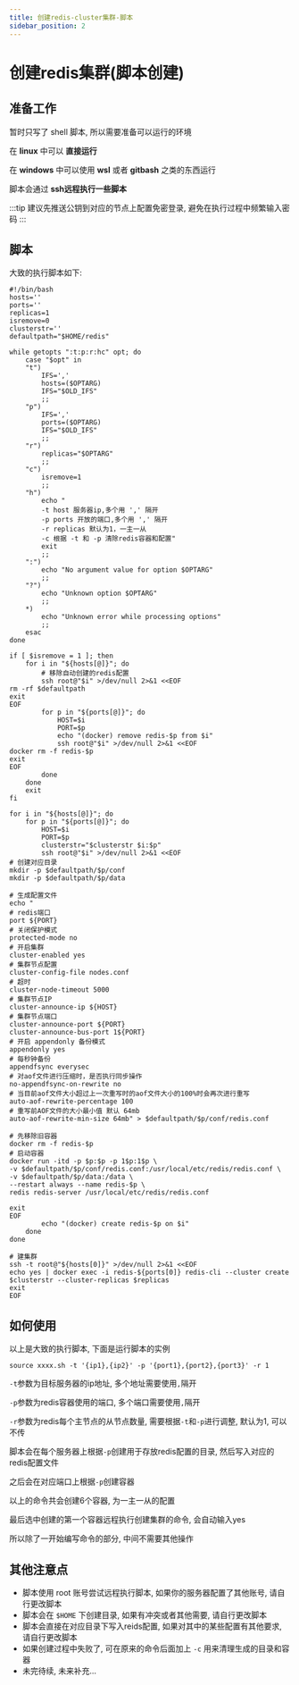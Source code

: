 ```yaml
---
title: 创建redis-cluster集群-脚本
sidebar_position: 2
---
```


# 创建redis集群(脚本创建)

## 准备工作

暂时只写了 shell 脚本, 所以需要准备可以运行的环境

在 **linux** 中可以 **直接运行**

在 **windows** 中可以使用 **wsl** 或者 **gitbash** 之类的东西运行

脚本会通过 **ssh远程执行一些脚本**

:::tip
建议先推送公钥到对应的节点上配置免密登录, 避免在执行过程中频繁输入密码
:::

## 脚本

大致的执行脚本如下:

```shell
#!/bin/bash
hosts=''
ports=''
replicas=1
isremove=0
clusterstr=''
defaultpath="$HOME/redis"

while getopts ":t:p:r:hc" opt; do
    case "$opt" in
    "t")
        IFS=','
        hosts=($OPTARG)
        IFS="$OLD_IFS"
        ;;
    "p")
        IFS=','
        ports=($OPTARG)
        IFS="$OLD_IFS"
        ;;
    "r")
        replicas="$OPTARG"
        ;;
    "c")
        isremove=1
        ;;
    "h")
        echo "
        -t host 服务器ip,多个用 ',' 隔开
        -p ports 开放的端口,多个用 ',' 隔开
        -r replicas 默认为1，一主一从
        -c 根据 -t 和 -p 清除redis容器和配置"
        exit
        ;;
    ":")
        echo "No argument value for option $OPTARG"
        ;;
    "?")
        echo "Unknown option $OPTARG"
        ;;
    *)
        echo "Unknown error while processing options"
        ;;
    esac
done

if [ $isremove = 1 ]; then
    for i in "${hosts[@]}"; do
        # 移除自动创建的redis配置
        ssh root@"$i" >/dev/null 2>&1 <<EOF
rm -rf $defaultpath
exit
EOF
        for p in "${ports[@]}"; do
            HOST=$i
            PORT=$p
            echo "(docker) remove redis-$p from $i"
            ssh root@"$i" >/dev/null 2>&1 <<EOF
docker rm -f redis-$p
exit
EOF
        done
    done
    exit
fi

for i in "${hosts[@]}"; do
    for p in "${ports[@]}"; do
        HOST=$i
        PORT=$p
        clusterstr="$clusterstr $i:$p"
        ssh root@"$i" >/dev/null 2>&1 <<EOF
# 创建对应目录
mkdir -p $defaultpath/$p/conf
mkdir -p $defaultpath/$p/data

# 生成配置文件
echo "
# redis端口
port ${PORT}
# 关闭保护模式
protected-mode no
# 开启集群
cluster-enabled yes
# 集群节点配置
cluster-config-file nodes.conf
# 超时
cluster-node-timeout 5000
# 集群节点IP
cluster-announce-ip ${HOST}
# 集群节点端口
cluster-announce-port ${PORT}
cluster-announce-bus-port 1${PORT}
# 开启 appendonly 备份模式
appendonly yes
# 每秒钟备份
appendfsync everysec
# 对aof文件进行压缩时，是否执行同步操作
no-appendfsync-on-rewrite no
# 当目前aof文件大小超过上一次重写时的aof文件大小的100%时会再次进行重写
auto-aof-rewrite-percentage 100
# 重写前AOF文件的大小最小值 默认 64mb
auto-aof-rewrite-min-size 64mb" > $defaultpath/$p/conf/redis.conf

# 先移除旧容器
docker rm -f redis-$p
# 启动容器
docker run -itd -p $p:$p -p 1$p:1$p \
-v $defaultpath/$p/conf/redis.conf:/usr/local/etc/redis/redis.conf \
-v $defaultpath/$p/data:/data \
--restart always --name redis-$p \
redis redis-server /usr/local/etc/redis/redis.conf

exit
EOF
        echo "(docker) create redis-$p on $i"
    done
done

# 建集群
ssh -t root@"${hosts[0]}" >/dev/null 2>&1 <<EOF
echo yes | docker exec -i redis-${ports[0]} redis-cli --cluster create $clusterstr --cluster-replicas $replicas
exit
EOF

```

## 如何使用

以上是大致的执行脚本, 下面是运行脚本的实例

```shell
source xxxx.sh -t '{ip1},{ip2}' -p '{port1},{port2},{port3}' -r 1
```

`-t`参数为目标服务器的ip地址, 多个地址需要使用`,`隔开

`-p`参数为redis容器使用的端口, 多个端口需要使用`,`隔开

`-r`参数为redis每个主节点的从节点数量, 需要根据`-t`和`-p`进行调整, 默认为1, 可以不传

脚本会在每个服务器上根据`-p`创建用于存放redis配置的目录, 然后写入对应的redis配置文件

之后会在对应端口上根据`-p`创建容器

以上的命令共会创建6个容器, 为一主一从的配置

最后选中创建的第一个容器远程执行创建集群的命令, 会自动输入yes

所以除了一开始编写命令的部分, 中间不需要其他操作

## 其他注意点

* 脚本使用 root 账号尝试远程执行脚本, 如果你的服务器配置了其他账号, 请自行更改脚本
* 脚本会在 `$HOME` 下创建目录, 如果有冲突或者其他需要, 请自行更改脚本
* 脚本会直接在对应目录下写入reids配置, 如果对其中的某些配置有其他要求, 请自行更改脚本
* 如果创建过程中失败了, 可在原来的命令后面加上 `-c` 用来清理生成的目录和容器
* 未完待续, 未来补充...


